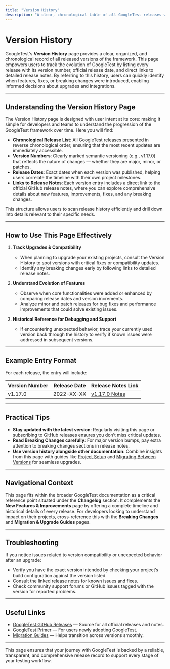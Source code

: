 ```yaml
---
title: "Version History"
description: "A clear, chronological table of all GoogleTest releases with corresponding version numbers, release dates, and links to detailed release notes. This overview enables users to track product evolution and identify when significant changes were introduced."
---
```


# Version History

GoogleTest's **Version History** page provides a clear, organized, and chronological record of all released versions of the framework. This page empowers users to track the evolution of GoogleTest by listing every release with its version number, official release date, and direct links to detailed release notes. By referring to this history, users can quickly identify when features, fixes, or breaking changes were introduced, enabling informed decisions about upgrades and integrations.

---

## Understanding the Version History Page

The Version History page is designed with user intent at its core: making it simple for developers and teams to understand the progression of the GoogleTest framework over time. Here you will find:

- **Chronological Release List**: All GoogleTest releases presented in reverse chronological order, ensuring that the most recent updates are immediately accessible.
- **Version Numbers**: Clearly marked semantic versioning (e.g., v1.17.0) that reflects the nature of changes — whether they are major, minor, or patches.
- **Release Dates**: Exact dates when each version was published, helping users correlate the timeline with their own project milestones.
- **Links to Release Notes**: Each version entry includes a direct link to the official GitHub release notes, where you can explore comprehensive details about new features, improvements, fixes, and any breaking changes.

This structure allows users to scan release history efficiently and drill down into details relevant to their specific needs.

---

## How to Use This Page Effectively

1. **Track Upgrades & Compatibility**
   - When planning to upgrade your existing projects, consult the Version History to spot versions with critical fixes or compatibility updates.
   - Identify any breaking changes early by following links to detailed release notes.

2. **Understand Evolution of Features**
   - Observe when core functionalities were added or enhanced by comparing release dates and version increments.
   - Analyze minor and patch releases for bug fixes and performance improvements that could solve existing issues.

3. **Historical Reference for Debugging and Support**
   - If encountering unexpected behavior, trace your currently used version back through the history to verify if known issues were addressed in subsequent versions.

---

## Example Entry Format

For each release, the entry will include:

| Version Number | Release Date | Release Notes Link |
|----------------|--------------|-------------------|
| v1.17.0        | 2022-XX-XX   | [v1.17.0 Notes](https://github.com/google/googletest/releases/tag/v1.17.0) |

---

## Practical Tips

- **Stay updated with the latest version**: Regularly visiting this page or subscribing to GitHub releases ensures you don’t miss critical updates.
- **Read Breaking Changes carefully**: For major version bumps, pay extra attention to breaking changes sections in release notes.
- **Use version history alongside other documentation**: Combine insights from this page with guides like [Project Setup](https://google.github.io/googletest/quickstart-cmake.html) and [Migrating Between Versions](https://google.github.io/googletest/migration_guide.html) for seamless upgrades.

---

## Navigational Context

This page fits within the broader GoogleTest documentation as a critical reference point situated under the **Changelog** section. It complements the **New Features & Improvements** page by offering a complete timeline and historical details of every release. For developers looking to understand impact on their projects, cross-reference this with the **Breaking Changes** and **Migration & Upgrade Guides** pages.

---

## Troubleshooting

If you notice issues related to version compatibility or unexpected behavior after an upgrade:

- Verify you have the exact version intended by checking your project’s build configuration against the version listed.
- Consult the linked release notes for known issues and fixes.
- Check community support forums or GitHub issues tagged with the version for reported problems.

---

## Useful Links

- [GoogleTest GitHub Releases](https://github.com/google/googletest/releases) — Source for all official releases and notes.
- [GoogleTest Primer](https://google.github.io/googletest/primer.html) — For users newly adopting GoogleTest.
- [Migration Guides](https://google.github.io/googletest/migration_guide.html) — Helps transition across versions smoothly.

---

This page ensures that your journey with GoogleTest is backed by a reliable, transparent, and comprehensive release record to support every stage of your testing workflow.